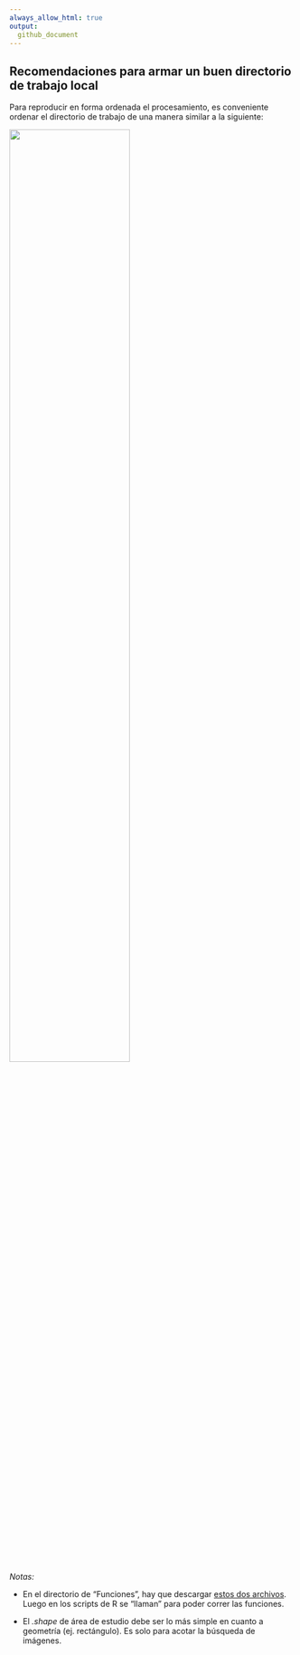 ```yaml
---
always_allow_html: true
output:
  github_document
---
```


## **Recomendaciones para armar un buen directorio de trabajo local**
Para reproducir en forma ordenada el procesamiento, es conveniente ordenar el directorio de trabajo de una manera similar a la siguiente: 

<img src="https://github.com/romina-gonzalez-musso/Severidad_incendios/blob/main/_images/5_Proyecto_codigo.png" width="65%" />

*Notas:*

- En el directorio de "Funciones", hay que descargar [estos dos archivos](https://github.com/romina-gonzalez-musso/Severidad_incendios/tree/main/R_Functions). Luego en los scripts de R se "llaman" para poder correr las funciones. 

- El *.shape* de área de estudio debe ser lo más simple en cuanto a geometría (ej. rectángulo). Es solo para acotar la búsqueda de imágenes.